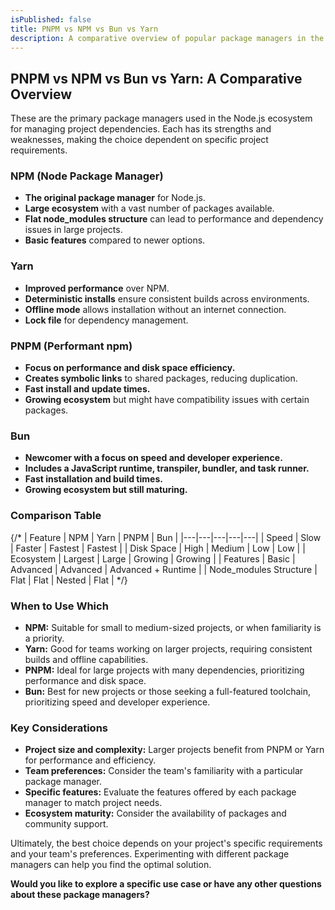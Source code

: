 ```yaml
---
isPublished: false
title: PNPM vs NPM vs Bun vs Yarn
description: A comparative overview of popular package managers in the Node.js ecosystem PNPM, NPM, Bun, and Yarn.
---
```




## PNPM vs NPM vs Bun vs Yarn: A Comparative Overview

These are the primary package managers used in the Node.js ecosystem for managing project dependencies. Each has its strengths and weaknesses, making the choice dependent on specific project requirements.

### NPM (Node Package Manager)
* **The original package manager** for Node.js.
* **Large ecosystem** with a vast number of packages available.
* **Flat node_modules structure** can lead to performance and dependency issues in large projects.
* **Basic features** compared to newer options.

### Yarn
* **Improved performance** over NPM.
* **Deterministic installs** ensure consistent builds across environments.
* **Offline mode** allows installation without an internet connection.
* **Lock file** for dependency management.

### PNPM (Performant npm)
* **Focus on performance and disk space efficiency.**
* **Creates symbolic links** to shared packages, reducing duplication.
* **Fast install and update times.**
* **Growing ecosystem** but might have compatibility issues with certain packages.

### Bun
* **Newcomer with a focus on speed and developer experience.**
* **Includes a JavaScript runtime, transpiler, bundler, and task runner.**
* **Fast installation and build times.**
* **Growing ecosystem but still maturing.**

### Comparison Table

{/* | Feature | NPM | Yarn | PNPM | Bun |
|---|---|---|---|---|
| Speed | Slow | Faster | Fastest | Fastest |
| Disk Space | High | Medium | Low | Low |
| Ecosystem | Largest | Large | Growing | Growing |
| Features | Basic | Advanced | Advanced | Advanced + Runtime |
| Node_modules Structure | Flat | Flat | Nested | Flat | */}

### When to Use Which

* **NPM:** Suitable for small to medium-sized projects, or when familiarity is a priority.
* **Yarn:** Good for teams working on larger projects, requiring consistent builds and offline capabilities.
* **PNPM:** Ideal for large projects with many dependencies, prioritizing performance and disk space.
* **Bun:** Best for new projects or those seeking a full-featured toolchain, prioritizing speed and developer experience.

### Key Considerations
* **Project size and complexity:** Larger projects benefit from PNPM or Yarn for performance and efficiency.
* **Team preferences:** Consider the team's familiarity with a particular package manager.
* **Specific features:** Evaluate the features offered by each package manager to match project needs.
* **Ecosystem maturity:** Consider the availability of packages and community support.

Ultimately, the best choice depends on your project's specific requirements and your team's preferences. Experimenting with different package managers can help you find the optimal solution.

**Would you like to explore a specific use case or have any other questions about these package managers?** 
